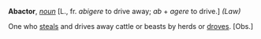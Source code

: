 '''Abactor''', ''[[noun (part of speech)|noun]]'' [L., fr. ''abigere'' to drive away; ''ab'' + ''agere'' to drive.] ''(Law)''

One who [[steals]] and drives away cattle or beasts by herds or [[droves]]. [Obs.]